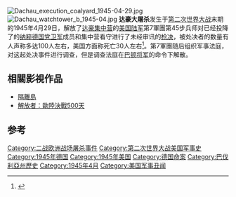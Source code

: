 [[File:Dachau_execution_coalyard_1945-04-29.jpg|thumb]]
[[File:Dachau_watchtower_b_1945-04.jpg|thumb]]
'''达豪大屠杀'''发生于[[第二次世界大战|第二次世界大战]]末期的1945年4月29日，解放了[[达豪集中营|达豪集中营]]的[[美国陆军|美国陆军]]第7軍團第45步兵师对已经投降了的[[纳粹德国|纳粹德国]][[党卫军|党卫军]]成员和集中营看守进行了未经审讯的[[枪决|枪决]]，被处决者的数量有人声称多达100人左右，美国方面称死亡30人左右<ref>{{Cite web |url=http://45thinfantrydivision.com/index14.htm |title=解放达豪 |access-date=2010-04-30 |archive-url=https://web.archive.org/web/20120217085000/http://www.45thinfantrydivision.com/index14.htm |archive-date=2012-02-17 |dead-url=yes }}</ref>。第7軍團随后组织军事法庭，对这起处决事件进行调查，但是调查法庭在[[乔治·巴顿|巴顿将军]]的命令下解散。

==相關影視作品==
*[[隔離島|隔離島]]
*[[解放者：歐陸決戰500天|解放者：歐陸決戰500天]]

==参考==
{{reflist}}

[[Category:二战欧洲战场屠杀事件|Category:二战欧洲战场屠杀事件]]
[[Category:第二次世界大战美国军事史|Category:第二次世界大战美国军事史]]
[[Category:1945年德国|Category:1945年德国]]
[[Category:1945年美国|Category:1945年美国]]
[[Category:德国命案|Category:德国命案]]
[[Category:巴伐利亞州歷史|Category:巴伐利亞州歷史]]
[[Category:1945年4月|Category:1945年4月]]
[[Category:美国军事丑闻|Category:美国军事丑闻]]